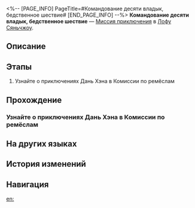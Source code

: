 <%-- [PAGE_INFO]
PageTitle=#Командование десяти владык, бедственное шествие#
[END_PAGE_INFO] --%>
{{Дополнить|Диалоги.}}
{{Миссия Инфобокс
|id              = 2020316
|Название        = 
|Изображение     = Миссия Командование десяти владык, бедственное шествие.png
|Тип             = Миссия приключения
|Событие         = 
|Глава           = 
|Условия         = Завершена [[Миссия Освоения]] «[[Ветвистые рога и спутанные корни]]»
|Персонажи       = Первопроходец
|СтартЛокация    = [[Лофу Сяньчжоу]] — [[Возвышающее святилище]]
|Мир             = Лофу Сяньчжоу
|Предыдущая      = 
|Следующая       = 
|Награды         = 
}}
'''Командование десяти владык, бедственное шествие''' — [[Миссия приключения]] в [[Лофу Сяньчжоу]].

==Описание==
{{Описание|<!--официальное описание из Перекрёстка судеб-->}}

==Этапы==
# Узнайте о приключениях Дань Хэна в Комиссии по ремёслам

==Прохождение==
{{Дополнить}}
{{Описание миссии|тип=Миссия приключения|локация=Возвышающее святилище|...}}
{{Диалог Конец}}

===Узнайте о приключениях Дань Хэна в Комиссии по ремёслам===
{{Описание миссии|тип=Миссия приключения|локация=Возвышающее святилище|Маленький просчёт, и звёздный ялик сбился с курса. Благодаря руководству и защите Сушан, вы и Лоча всё-таки добрались до Комиссии по ремёслам, которая оказалась в ловушке из-за возрождения Древа амброзии. Там вы спасли раненую судью Сюэи.}}
{{Диалог Начало}}
{{Диалог Конец}}

==На других языках==
{{На других языках
|en   = Ten-Lords' Decree and Calamity's Remnant
|zhs  = 十王敕命，劫余同行
|zht  = 十王敕命，劫餘同行
|ja   = 十王の勅命、災後の同行
|ko   = 시왕이 명령하자 재난이 따른다
|es   = El decreto de los Diez Líderes y la continuación de la calamidad
|fr   = Le décret des dix seigneurs et ce qu'il reste de la calamité
|ru   = Командование десяти владык, бедственное шествие
|th   = คำสั่งจาก Ten-Lords มาพร้อมกับภัยพิบัติ
|vi   = Sắc Lệnh Thập Vương, Đồng Hành Sau Tai Họa
|de   = Kommando der Zehn Fürsten, ein Marsch mit Unheil
|id   = Komando Ten-Lords, Beriringan dengan Bencana
|pt   = Decreto dos Dez Senhores e Remanescente da Calamidade
}}

==История изменений==
{{История изменений|3.5}}

==Навигация==
{{Миссия приключения Навбокс|Глава }}

[[en:]]
